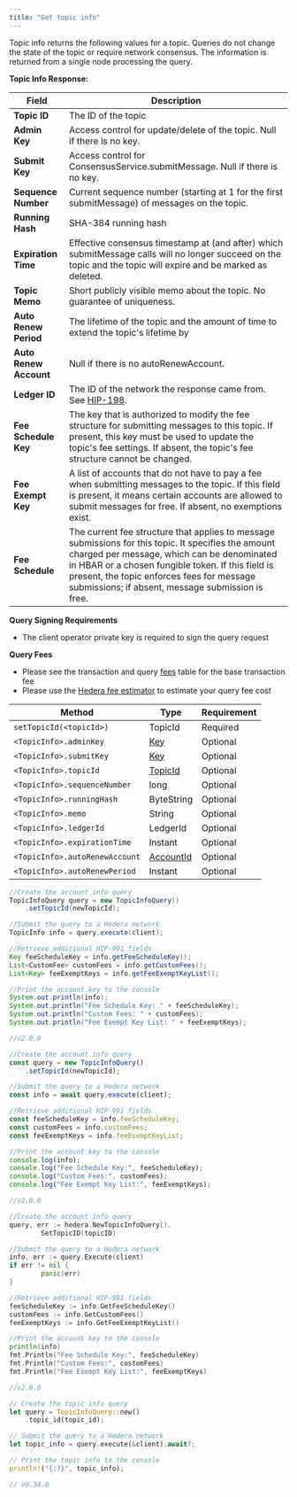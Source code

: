 ```yaml
---
title: "Get topic info"
---
```



Topic info returns the following values for a topic. Queries do not change the state of the topic or require network consensus. The information is returned from a single node processing the query.

**Topic Info Response:**

| **Field**              | **Description**                                                                                                                                                                                                                                                                                           |
| ---------------------- | --------------------------------------------------------------------------------------------------------------------------------------------------------------------------------------------------------------------------------------------------------------------------------------------------------- |
| **Topic ID**           | The ID of the topic                                                                                                                                                                                                                                                                                       |
| **Admin Key**          | Access control for update/delete of the topic. Null if there is no key.                                                                                                                                                                                                                                   |
| **Submit Key**         | Access control for ConsensusService.submitMessage. Null if there is no key.                                                                                                                                                                                                                               |
| **Sequence Number**    | Current sequence number (starting at 1 for the first submitMessage) of messages on the topic.                                                                                                                                                                                                             |
| **Running Hash**       | SHA-384 running hash                                                                                                                                                                                                                                                                                      |
| **Expiration Time**    | Effective consensus timestamp at (and after) which submitMessage calls will no longer succeed on the topic and the topic will expire and be marked as deleted.                                                                                                                                            |
| **Topic Memo**         | Short publicly visible memo about the topic. No guarantee of uniqueness.                                                                                                                                                                                                                                  |
| **Auto Renew Period**  | The lifetime of the topic and the amount of time to extend the topic's lifetime by                                                                                                                                                                                                                        |
| **Auto Renew Account** | Null if there is no autoRenewAccount.                                                                                                                                                                                                                                                                     |
| **Ledger ID**          | The ID of the network the response came from. See [HIP-198](https://hips.hedera.com/hip/hip-198).                                                                                                                                                                                                         |
| **Fee Schedule Key**   | The key that is authorized to modify the fee structure for submitting messages to this topic. If present, this key must be used to update the topic's fee settings. If absent, the topic's fee structure cannot be changed.                                                                               |
| **Fee Exempt Key**     | A list of accounts that do not have to pay a fee when submitting messages to the topic. If this field is present, it means certain accounts are allowed to submit messages for free. If absent, no exemptions exist.                                                                                      |
| **Fee Schedule**       | The current fee structure that applies to message submissions for this topic. It specifies the amount charged per message, which can be denominated in HBAR or a chosen fungible token. If this field is present, the topic enforces fees for message submissions; if absent, message submission is free. |

**Query Signing Requirements**

* The client operator private key is required to sign the query request

**Query Fees**

* Please see the transaction and query [fees](/hedera/networks/mainnet/fees#transaction-and-query-fees) table for the base transaction fee
* Please use the [Hedera fee estimator](https://hedera.com/fees) to estimate your query fee cost

<table><thead><tr><th>Method</th><th>Type</th><th>Requirement</th></tr></thead><tbody><tr><td><code>setTopicId(&#x3C;topicId>)</code></td><td>TopicId</td><td>Required</td></tr><tr><td><code>&#x3C;TopicInfo>.adminKey</code></td><td><a href="../keys/generate-a-new-key-pair">Key</a></td><td>Optional</td></tr><tr><td><code>&#x3C;TopicInfo>.submitKey</code></td><td><a href="../keys/generate-a-new-key-pair">Key</a></td><td>Optional</td></tr><tr><td><code>&#x3C;TopicInfo>.topicId</code></td><td><a href="/hedera/sdks-and-apis/sdks/specialized-types#topicid">TopicId</a></td><td>Optional</td></tr><tr><td><code>&#x3C;TopicInfo>.sequenceNumber</code></td><td>long</td><td>Optional</td></tr><tr><td><code>&#x3C;TopicInfo>.runningHash</code></td><td>ByteString</td><td>Optional</td></tr><tr><td><code>&#x3C;TopicInfo>.memo</code></td><td>String</td><td>Optional</td></tr><tr><td><code>&#x3C;TopicInfo>.ledgerId</code></td><td>LedgerId</td><td>Optional</td></tr><tr><td><code>&#x3C;TopicInfo>.expirationTime</code></td><td>Instant</td><td>Optional</td></tr><tr><td><code>&#x3C;TopicInfo>.autoRenewAccount</code></td><td><a href="/hedera/sdks-and-apis/sdks/specialized-types#accountid">AccountId</a></td><td>Optional</td></tr><tr><td><code>&#x3C;TopicInfo>.autoRenewPeriod</code></td><td>Instant</td><td>Optional</td></tr></tbody></table>

<CodeGroup>

```java Java
//Create the account info query
TopicInfoQuery query = new TopicInfoQuery()
    .setTopicId(newTopicId);

//Submit the query to a Hedera network
TopicInfo info = query.execute(client);

//Retrieve additional HIP-991 fields
Key feeScheduleKey = info.getFeeScheduleKey();
List<CustomFee> customFees = info.getCustomFees();
List<Key> feeExemptKeys = info.getFeeExemptKeyList();

//Print the account key to the console
System.out.println(info);
System.out.println("Fee Schedule Key: " + feeScheduleKey);
System.out.println("Custom Fees: " + customFees);
System.out.println("Fee Exempt Key List: " + feeExemptKeys);

//v2.0.0
```


```javascript JavaScript
//Create the account info query
const query = new TopicInfoQuery()
    .setTopicId(newTopicId);

//Submit the query to a Hedera network
const info = await query.execute(client);

//Retrieve additional HIP-991 fields
const feeScheduleKey = info.feeScheduleKey;
const customFees = info.customFees;
const feeExemptKeys = info.feeExemptKeyList;

//Print the account key to the console
console.log(info);
console.log("Fee Schedule Key:", feeScheduleKey);
console.log("Custom Fees:", customFees);
console.log("Fee Exempt Key List:", feeExemptKeys);

//v2.0.0
```


```go Go
//Create the account info query
query, err := hedera.NewTopicInfoQuery().
		SetTopicID(topicID)

//Submit the query to a Hedera network
info, err := query.Execute(client)
if err != nil {
		panic(err)
}

//Retrieve additional HIP-991 fields
feeScheduleKey := info.GetFeeScheduleKey()
customFees := info.GetCustomFees()
feeExemptKeys := info.GetFeeExemptKeyList()

//Print the account key to the console
println(info)
fmt.Println("Fee Schedule Key:", feeScheduleKey)
fmt.Println("Custom Fees:", customFees)
fmt.Println("Fee Exempt Key List:", feeExemptKeys)

//v2.0.0
```


```rust Rust
// Create the topic info query
let query = TopicInfoQuery::new()
    .topic_id(topic_id);

// Submit the query to a Hedera network
let topic_info = query.execute(&client).await?;

// Print the topic info to the console
println!("{:?}", topic_info);

// v0.34.0
```

</CodeGroup>

<CodeGroup>
</CodeGroup>

